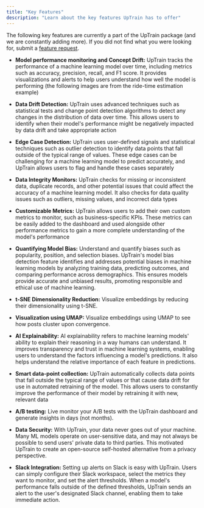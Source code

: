 ```yaml
---
title: "Key Features"
description: "Learn about the key features UpTrain has to offer"
---
```


The following key features are currently a part of the UpTrain package (and we are constantly adding more). If you did not find what you were looking for, submit a [feature request](https://github.com/uptrain-ai/uptrain/issues/new?assignees=&labels=enhancement&template=feature_request.md&title=).

- **Model performance monitoring and Concept Drift:** UpTrain tracks the performance of a machine learning model over time, including metrics such as accuracy, precision, recall, and F1 score. It provides visualizations and alerts to help users understand how well the model is performing (the following images are from the ride-time estimation example) 

- **Data Drift Detection:** UpTrain uses advanced techniques such as statistical tests and change point detection algorithms to detect any changes in the distribution of data over time. This allows users to identify when their model's performance might be negatively impacted by data drift and take appropriate action 

- **Edge Case Detection:** UpTrain uses user-defined signals and statistical techniques such as outlier detection to identify data points that fall outside of the typical range of values. These edge cases can be challenging for a machine learning model to predict accurately, and UpTrain allows users to flag and handle these cases separately 

- **Data Integrity Monitors:** UpTrain checks for missing or inconsistent data, duplicate records, and other potential issues that could affect the accuracy of a machine learning model. It also checks for data quality issues such as outliers, missing values, and incorrect data types 

- **Customizable Metrics:** UpTrain allows users to add their own custom metrics to monitor, such as business-specific KPIs. These metrics can be easily added to the dashboard and used alongside other performance metrics to gain a more complete understanding of the model's performance 

- **Quantifying Model Bias:** Understand and quantify biases such as popularity, position, and selection biases. UpTrain's model bias detection feature identifies and addresses potential biases in machine learning models by analyzing training data, predicting outcomes, and comparing performance across demographics. This ensures models provide accurate and unbiased results, promoting responsible and ethical use of machine learning.

- **t-SNE Dimensionality Reduction:**  Visualize embeddings by reducing their dimensionality using t-SNE.

- **Visualization using UMAP:**  Visualize embeddings using UMAP to see how posts cluster upon convergence.

- **AI Explainability:** AI explainability refers to machine learning models' ability to explain their reasoning in a way humans can understand. It improves transparency and trust in machine learning systems, enabling users to understand the factors influencing a model's predictions. It also helps understand the relative importance of each feature in predictions.

- **Smart data-point collection:** UpTrain automatically collects data points that fall outside the typical range of values or that cause data drift for use in automated retraining of the model. This allows users to constantly improve the performance of their model by retraining it with new, relevant data 

- **A/B testing:** Live monitor your A/B tests with the UpTrain dashboard and generate insights in days (not months).

- **Data Security:** With UpTrain, your data never goes out of your machine. Many ML models operate on user-sensitive data, and may not always be possible to send users' private data to third parties. This motivated UpTrain to create an open-source self-hosted alternative from a privacy perspective.

- **Slack Integration:** Setting up alerts on Slack is easy with UpTrain. Users can simply configure their Slack workspace, select the metrics they want to monitor, and set the alert thresholds. When a model's performance falls outside of the defined thresholds, UpTrain sends an alert to the user's designated Slack channel, enabling them to take immediate action.